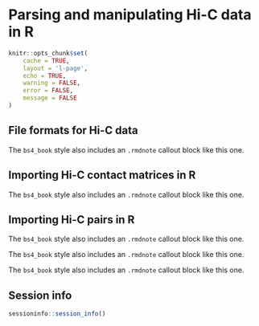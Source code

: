 # Parsing and manipulating Hi-C data in R

```r
knitr::opts_chunk$set(
    cache = TRUE, 
    layout = 'l-page', 
    echo = TRUE, 
    warning = FALSE, 
    error = FALSE, 
    message = FALSE
)
```

## File formats for Hi-C data 

::: {.rmdnote}
The `bs4_book` style also includes an `.rmdnote` callout block
like this one.
:::

## Importing Hi-C contact matrices in R

::: {.rmdimportant}
The `bs4_book` style also includes an `.rmdnote` callout block
like this one.
:::

## Importing Hi-C pairs in R

::: {.rmdcaution}
The `bs4_book` style also includes an `.rmdnote` callout block
like this one.
:::

::: {.rmdtip}
The `bs4_book` style also includes an `.rmdnote` callout block
like this one.
:::

::: {.rmdwarning}
The `bs4_book` style also includes an `.rmdnote` callout block
like this one.
:::

## Session info {-}

```r
sessioninfo::session_info()
```
